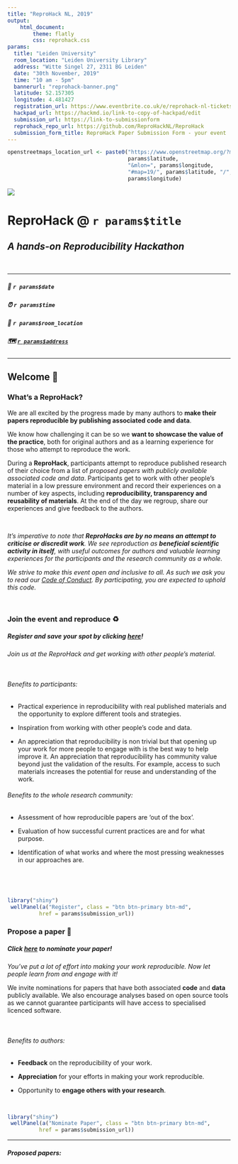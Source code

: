 ```yaml
---
title: "ReproHack NL, 2019"
output:
    html_document:
        theme: flatly
        css: reprohack.css
params: 
  title: "Leiden University"
  room_location: "Leiden University Library"
  address: "Witte Singel 27, 2311 BG Leiden"
  date: "30th November, 2019"
  time: "10 am - 5pm"
  bannerurl: "reprohack-banner.png"
  latitude: 52.157305
  longitude: 4.481427
  registration_url: https://www.eventbrite.co.uk/e/reprohack-nl-tickets-73258469053
  hackpad_url: https://hackmd.io/link-to-copy-of-hackpad/edit
  submission_url: https://link-to-submissionform
  reprohack_repo_url: https://github.com/ReproHackNL/ReproHack
  submission_form_title: ReproHack Paper Submission Form - your event
---
```

```r
openstreetmaps_location_url <- paste0("https://www.openstreetmap.org/?mlat=",
                                      params$latitude,
                                      "&mlon=", params$longitude,
                                      "#map=19/", params$latitude, "/",
                                      params$longitude)
```
![](`r params$bannerurl`)

# **ReproHack @ `r params$title`**
## _A hands-on Reproducibility Hackathon_

<br>

***

##### &#x1F4C5; `r params$date`
##### &#x23F0; `r params$time`
##### &#x1F4CD; `r params$room_location`
##### &#x1F5FA;&#xFE0F; [**`r params$address`**](`r openstreetmaps_location_url`)

***

## Welcome &#x1F44B; {.tabset .tabset-fade}

### **What's a ReproHack?** 

We are all excited by the progress made by many authors to **make their papers reproducible by publishing associated code and data**. 

We know how challenging it can be so we **want to showcase the value of the practice**, both for original authors and as a learning experience for those who attempt to reproduce the work.

During a **ReproHack**, participants attempt to reproduce published research of their choice from a list of _proposed papers with publicly available associated code and data_. Participants get to work with other people’s material in a low pressure environment and record their experiences on a number of key aspects, including **reproducibility, transparency and reusability of materials**. At the end of the day we regroup, share our experiences and give feedback to the authors.

<br>

_It's imperative to note that  **ReproHacks are by no means an attempt to criticise or discredit work**. We see reproduction as **beneficial scientific activity in itself**, with useful outcomes for authors and valuable learning experiences for the participants and the research community as a whole._

_We strive to make this event open and inclusive to all. As such we ask you to read our [Code of Conduct](https://docs.carpentries.org/topic_folders/policies/code-of-conduct.html). By participating, you are expected to uphold this code._

<br>

### **Join the event and reproduce &#x267B;&#xFE0F;**

##### Register and save your spot by clicking [here](https://www.eventbrite.co.uk/e/reprohack-nl-tickets-73258469053)!


_Join us at the ReproHack and get working with other people’s material._

<br>

###### Benefits to participants:

- Practical experience in reproducibility with real published materials and the opportunity to explore different tools and strategies.

- Inspiration from working with other people’s code and data.

- An appreciation that reproducibility is non trivial but that opening up your work for more people to engage with is the best way to help improve it.
An appreciation that reproducibility has community value beyond just the validation of the results. For example, access to such materials increases the potential for reuse and understanding of the work.

###### Benefits to the whole research community:

- Assessment of how reproducible papers are ‘out of the box’.

- Evaluation of how successful current practices are and for what purpose.

- Identification of what works and where the most pressing weaknesses in our approaches are.

<br>

<br>

```r
library("shiny")
 wellPanel(a("Register", class = "btn btn-primary btn-md",
          href = params$submission_url))
```

### **Propose a paper &#x1F4DC;**

##### Click [here](submission_url) to nominate your paper!

_You've put a lot of effort into making your work reproducible. Now let people learn from and engage with it!_

We invite nominations for papers that have both associated **code** and **data** publicly available. We also encourage analyses based on open source tools as we cannot guarantee participants will have access to specialised licenced software.

<br>

###### Benefits to authors:

- **Feedback** on the reproducibility of your work.

- **Appreciation** for your efforts in making your work reproducible.

- Opportunity to **engage others with your research**.

<br>

```r
library("shiny")
 wellPanel(a("Nominate Paper", class = "btn btn-primary btn-md",
          href = params$submission_url))
```

***
###### **Proposed papers:**

<!-- <br> -->

<!-- ```{r, echo=FALSE, message=FALSE, warning=FALSE, eval=require('googlesheets')} -->
<!-- library(googlesheets) -->
<!-- ``` -->

<!-- ```{r, echo=FALSE} -->
<!-- print_contact_links <- function(responses, i){ -->
<!--   row <- responses[i, ] -->
<!--   twitter <- if(!is.na(row[,"Twitter handle (optional)"])){ -->
<!--   twitter_url <- paste0("https://twitter.com/", gsub(" *@ *", "", row[,"Twitter handle (optional)"])) -->
<!--   paste0("[<i class='fa fa-twitter'/>](", twitter_url,")")}else{NULL} -->

<!--   github <- if(!is.na(row[,"GitHub username (optional)"])){ -->
<!--   github_url <- paste0("https://github.com/", gsub(" *@ *", "", row[,"GitHub username (optional)"])) -->
<!--   paste0("[<i class='fa fa-github'/>](", github_url,")")}else{NULL} -->

<!--   feedback <- if(row[, "Would you like to receive a copy of any feedback on the paper?"] == "Yes"){ -->
<!--     "<i class='fa fa-comment-dots'/>"}else{NULL} -->
<!--   public <- if(row[,"Can feedback on your paper be made public?"] == "Yes"){ -->
<!--     "<i class='fa fa-globe'/>"}else{NULL} -->

<!--   return(paste(twitter, github, feedback, public)) -->
<!-- } -->
<!-- ``` -->


<!-- ```{r, message=FALSE, results='asis', warning=FALSE,  echo=FALSE} -->
<!-- responses_gs <- gs_title(paste(params$submission_form_title, "(Responses)")) -->
<!-- responses <- gs_read(responses_gs) -->

<!-- if(nrow(responses) > 0){ -->

<!-- for(i in 1:nrow(responses)){ -->
<!--     cat('\n')      -->
<!--     cat('\n') -->
<!--     cat('\n') -->
<!--     cat("### **", i,". ", as.character(responses[i, "Paper title"]), "**", "\n", "\n", sep = "") -->
<!--     cat("**", gsub("\n", "", gsub("[*]", "", as.character(responses[i, "Paper citation"]))), "\n**", "\n", "\n", sep = "") -->
<!--     cat("##### *submitted by ", as.character(responses[i, "Name"]),  print_contact_links(responses, i), "*", "\n") -->
<!--     cat('\n') -->
<!--     cat('\n') -->
<!--     cat("**Why should we attempt to reproduce this paper?**", "\n", "\n") -->
<!--     cat(as.character(responses[i, "Why should we attempt to reproduce this paper?"]), "\n") -->
<!--     cat('\n') -->
<!--     cat("**Paper URL:** [", as.character(responses[i, "Paper URL"]),"](",as.character(responses[i, "Paper URL"]) ,")", "\n") -->
<!--     cat('\n') -->
<!--     cat("**Data URL:**", as.character(responses[i, "Data URL"]), "\n") -->
<!--     cat('\n') -->
<!--     cat("**Code URL:**", as.character(responses[i, "Code URL"]), "\n") -->
<!--     cat('\n', "\n") -->
<!--     cat("**Useful programming skills:**", as.character(responses[i, "Useful programming skills"]), "\n") -->
<!--     cat('\n', "\n",'\n') -->
<!-- } -->

<!-- } -->
<!-- ``` -->



<!-- ```{r, echo=FALSE} -->
<!--  wellPanel(a("Refresh proposal list", class = "btn btn-primary btn-md", -->
<!--           href = "javascript:history.go(0)")) -->
<!-- ``` -->



<!-- *** -->










